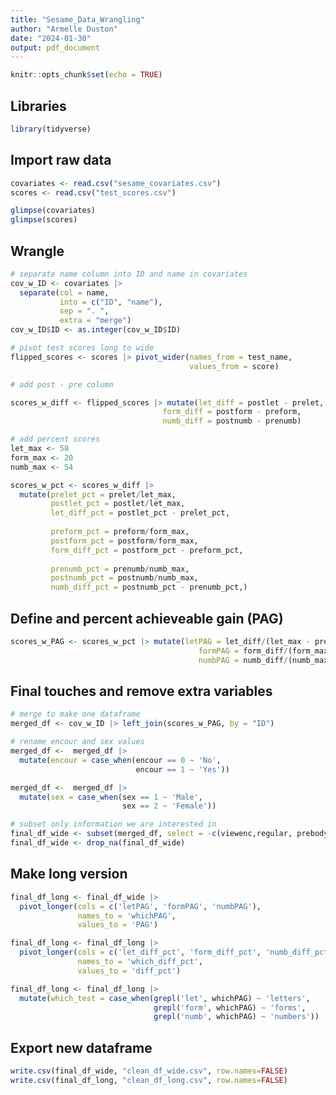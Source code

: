 ---
title: "Sesame_Data_Wrangling"
author: "Armelle Duston"
date: "2024-01-30"
output: pdf_document
---

```{r setup, include=FALSE}
knitr::opts_chunk$set(echo = TRUE)
```

## Libraries
```{r}
library(tidyverse)
```


## Import raw data
```{r}
covariates <- read.csv("sesame_covariates.csv")
scores <- read.csv("test_scores.csv")

glimpse(covariates)
glimpse(scores)
```

## Wrangle
```{r}

# separate name column into ID and name in covariates
cov_w_ID <- covariates |> 
  separate(col = name,
           into = c("ID", "name"),
           sep = ". ",
           extra = "merge") 
cov_w_ID$ID <- as.integer(cov_w_ID$ID)

# pivot test scores long to wide
flipped_scores <- scores |> pivot_wider(names_from = test_name,
                                        values_from = score)

# add post - pre column

scores_w_diff <- flipped_scores |> mutate(let_diff = postlet - prelet,
                                  form_diff = postform - preform,
                                  numb_diff = postnumb - prenumb)

# add percent scores
let_max <- 58
form_max <- 20
numb_max <- 54

scores_w_pct <- scores_w_diff |>
  mutate(prelet_pct = prelet/let_max,
         postlet_pct = postlet/let_max,
         let_diff_pct = postlet_pct - prelet_pct,
         
         preform_pct = preform/form_max,
         postform_pct = postform/form_max,
         form_diff_pct = postform_pct - preform_pct,
         
         prenumb_pct = prenumb/numb_max,
         postnumb_pct = postnumb/numb_max,
         numb_diff_pct = postnumb_pct - prenumb_pct,)

```

## Define and percent achieveable gain (PAG)
```{r}

scores_w_PAG <- scores_w_pct |> mutate(letPAG = let_diff/(let_max - prelet),
                                          formPAG = form_diff/(form_max - preform),
                                          numbPAG = numb_diff/(numb_max - prenumb))

```


## Final touches and remove extra variables
```{r}
# merge to make one dataframe
merged_df <- cov_w_ID |> left_join(scores_w_PAG, by = "ID")

# rename encour and sex values
merged_df <-  merged_df |> 
  mutate(encour = case_when(encour == 0 ~ 'No',
                            encour == 1 ~ 'Yes'))

merged_df <-  merged_df |> 
  mutate(sex = case_when(sex == 1 ~ 'Male',
                         sex == 2 ~ 'Female'))

# subset only information we are interested in
final_df_wide <- subset(merged_df, select = -c(viewenc,regular, prebody, prerelat, preclasf, postbody, postrelat, postclasf))
final_df_wide <- drop_na(final_df_wide)

```


## Make long version
```{r}
final_df_long <- final_df_wide |>
  pivot_longer(cols = c('letPAG', 'formPAG', 'numbPAG'),
               names_to = 'whichPAG',
               values_to = 'PAG')

final_df_long <- final_df_long |>
  pivot_longer(cols = c('let_diff_pct', 'form_diff_pct', 'numb_diff_pct'),
               names_to = 'which_diff_pct',
               values_to = 'diff_pct')

final_df_long <- final_df_long |> 
  mutate(which_test = case_when(grepl('let', whichPAG) ~ 'letters',
                                grepl('form', whichPAG) ~ 'forms',
                                grepl('numb', whichPAG) ~ 'numbers'))

```


## Export new dataframe
```{r}

write.csv(final_df_wide, "clean_df_wide.csv", row.names=FALSE)
write.csv(final_df_long, "clean_df_long.csv", row.names=FALSE)


```


